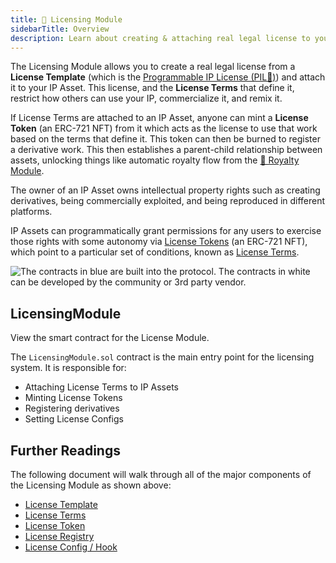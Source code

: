 ```yaml
---
title: 📜 Licensing Module
sidebarTitle: Overview
description: Learn about creating & attaching real legal license to your IP on Story
---
```


<Accordion title="Skip the Read - 1 Minute Summary" icon="circle-info">
  
The Licensing Module allows you to create a real legal license from a **License Template** (which is the [Programmable IP License (PIL💊)](/concepts/programmable-ip-license/overview)) and attach it to your IP Asset. This license, and the **License Terms** that define it, restrict how others can use your IP, commercialize it, and remix it.

If License Terms are attached to an IP Asset, anyone can mint a **License Token** (an ERC-721 NFT) from it which acts as the license to use that work based on the terms that define it. This token can then be burned to register a derivative work. This then establishes a parent-child relationship between assets, unlocking things like automatic royalty flow from the [💸 Royalty Module](/concepts/royalty-module/overview).

</Accordion>

The owner of an IP Asset owns intellectual property rights such as creating derivatives, being commercially exploited, and being reproduced in different platforms.

IP Assets can programmatically grant permissions for any users to exercise those rights with some autonomy via [License Tokens](/concepts/licensing-module/license-token) (an ERC-721 NFT), which point to a particular set of conditions, known as [License Terms](/concepts/licensing-module/license-terms).

<Frame caption="Blue: contracts built into the protocol. White: contracts developed by the community or 3rd party vendor.">
  <img
    src="/images/concepts/licensing-module-diagram.png"
    alt="The contracts in blue are built into the protocol. The contracts in white can be developed by the community or 3rd party vendor."
  />
</Frame>

## LicensingModule

<CardGroup cols={1}>
  <Card
    title="LicensingModule.sol"
    href="https://github.com/storyprotocol/protocol-core-v1/blob/main/contracts/modules/licensing/LicensingModule.sol"
    icon="scroll"
    color="#ccb092"
  >
    View the smart contract for the License Module.
  </Card>
</CardGroup>

The `LicensingModule.sol` contract is the main entry point for the licensing system. It is responsible for:

- Attaching License Terms to IP Assets
- Minting License Tokens
- Registering derivatives
- Setting License Configs

## Further Readings

The following document will walk through all of the major components of the Licensing Module as shown above:

- [License Template](/concepts/licensing-module/license-template)
- [License Terms](/concepts/licensing-module/license-terms)
- [License Token](/concepts/licensing-module/license-token)
- [License Registry](/concepts/registry/license-registry)
- [License Config / Hook](/concepts/licensing-module/license-config-hook)
